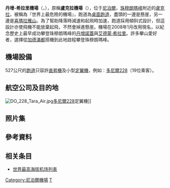 {{noteTA
|T=zh-cn:丹增-希拉里机场; zh-tw:丹增-希拉瑞機場; zh-hk:丹增-希拉里機場;
|1=zh-hk:盧克拉機場;zh-cn:卢卡拉机场;
|2=zh-cn:希拉里; zh-tw:希拉瑞; zh-hk:希拉里;
}}
{{Infobox airport
| name         = 丹增-希拉里機場<br />Tenzing–Hillary Airport
| nativename   = {{lang|ne|तेन्जिङ हिलारी विमानस्थल}}
| image        = Lukla Airport April 2010.JPG
| IATA         = LUA
| ICAO         = VNLK
| type         = 公用
| owner        = 
| operator     = 
| city-served  = [[盧克拉|盧克拉]]
| location     = <!--if different than above-->
| elevation-f  = 9334
| elevation-m  = 2845
| coordinates  = {{coord|27|41|16|N|086|43|53|E|region:NP|display=inline,title}}
| website      = 
|map  = {{Location map|Nepal|width=270|float=center |
 caption=|mark=Airplane_silhouette.svg|marksize=10 |
 label='''LUA/VNLK'''|position=right |
 lat_deg=27|lat_min=41|lat_sec=16|lat_dir=N |
 lon_deg=86|lon_min=43|lon_sec=53|lon_dir=E |
 }}<small>机场在尼泊爾的位置</small> |
|focus_city              = 
| pushpin_image          =
| pushpin_label          = LUA
| pushpin_label_position =
| pushpin_mark           =
| pushpin_marksize       =
| metric-rwy   = y
| r1-number    = 06/24
| r1-length-m  = 527
| r1-length-f  = 1729
| r1-surface   = [[瀝青|瀝青]]
| footnotes    = 來源：<ref name="GCM">{{GCM|VNLK|Lukla, Nepal – Tenzing-Hillary Airport (VNLK / LUA)}}</ref>
}}


'''丹增-希拉里機場'''（{{airport codes|LUA|VNLK}}，{{lang-en|'''Tenzing-Hillary Airport'''}}），原稱'''盧克拉機場'''（{{lang-en|'''Lukla Airport'''}}），位于[[尼泊爾|尼泊爾]]，[[珠穆朗瑪峰|珠穆朗瑪峰]]附近的[[盧克拉|盧克拉]]，被稱為『世界上最危險的機場』，跑道為[[桌面跑道|桌面跑道]]，盡頭的一邊是懸崖，另一邊是[[喜瑪拉雅山|喜瑪拉雅山]]。為了幫助降落時減速和起飛時加速，跑道採用傾斜式設計，但這設計亦使飛機不能放棄起飛，不然會掉進懸崖。機場在2008年1月改用現名，以紀念歷史上最早成功攀登珠穆朗瑪峰的[[丹增諾蓋|丹增諾蓋]]與[[艾德蒙·希拉里|艾德蒙·希拉里]]。許多攀山愛好者，選擇從[[加德滿都|加德滿都]]搭機到此地啟程攀登珠穆朗瑪峰。

== 機場設備 ==
527公尺的[[跑道|跑道]]只容許[[直昇機|直昇機]]及小型[[定翼機|定翼機]]，例如：[[多尼爾228|多尼爾228]]（19位乘客）。

==航空公司及目的地==
[[File:DO_228_Tara_Air.jpg|thumb]][[多尼爾228|多尼爾228]]定翼機]]
{{Airport-dest-list
|[[尼泊爾航空|尼泊爾航空]] | [[特里布萬國際機場|加德滿都]] (暫停)
|[[西塔航空|西塔航空]] | [[特里布萬國際機場|加德滿都]]
|[[頂峰航空_(尼泊爾)|頂峰航空]] | [[特里布萬國際機場|加德滿都]] | {{link-en|塔拉航空|Tara Air}} | [[特里布萬國際機場|加德滿都]]<br> '''包機：''' {{link-en|Phaplu|Phaplu Airport}}
}}

== 照片集 ==
{{wide image|Panorama_of_Lukla_Airport_(Tenzing-Hillary).jpg|800px|機場周邊的照片}}

{{gallery| align=center
|File:RK 0602 00811 LuklaAnflug.jpg|DHC-6型飛機降落。
|File:RK 0602 00813 TwinOtterLukla.jpg|DHC-6型飛機在跑道上
|File:RK 0603 03610_TwinOtterCockpit.jpg|DHC-6型飛機在機場裡
|File:LuklaAirport.jpg|1999年仍未鋪好的跑道
}}


==參考資料==
{{reflist}}

==相关条目==
* [[世界最高海拔机场列表|世界最高海拔机场列表]]

[[Category:尼泊爾機場|Category:尼泊爾機場]]
[[Category:冠以人名的亚洲机场|T]]